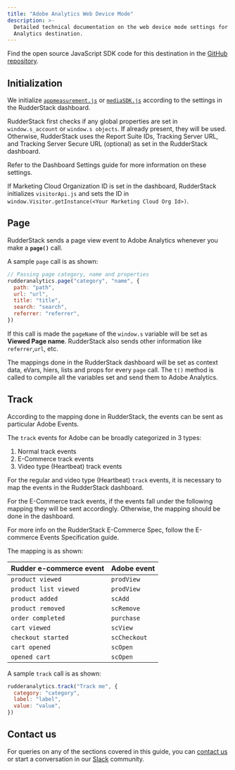 ```yaml
---
title: "Adobe Analytics Web Device Mode"
description: >-
  Detailed technical documentation on the web device mode settings for Adobe
  Analytics destination.
---
```


<div class="infoBlock">
Find the open source JavaScript SDK code for this destination in the <a href="https://github.com/rudderlabs/rudder-sdk-js/tree/production/integrations/AdobeAnalytics">GitHub repository</a>.
</div>

## Initialization

We initialize [`appmeasurement.js`](https://cdn.rudderlabs.com/adobe-analytics-js/adobe-analytics-js.js) or [`mediaSDK.js`](https://cdn.rudderlabs.com/adobe-analytics-js/adobe-analytics-js-heartbeat.js) according to the settings in the RudderStack dashboard.

RudderStack first checks if any global properties are set in `window.s_account` or `window.s objects`. If already present, they will be used. Otherwise, RudderStack uses the Report Suite IDs, Tracking Server URL, and Tracking Server Secure URL \(optional\) as set in the RudderStack dashboard.

<div class="infoBlock">
Refer to the <Link to="/destinations/streaming-destinations/adobe-analytics/setting-up-adobe-analytics-in-rudderstack/#connection-settings">Dashboard Settings</Link> guide for more information on these settings.
</div>

If Marketing Cloud Organization ID is set in the dashboard, RudderStack initializes `visitorApi.js` and sets the ID in `window.Visitor.getInstance(<Your Marketing Cloud Org Id>)`.

## Page

RudderStack sends a page view event to Adobe Analytics whenever you make a **`page()`** call.

A sample `page` call is as shown:

```javascript
// Passing page category, name and properties
rudderanalytics.page("category", "name", {
  path: "path",
  url: "url",
  title: "title",
  search: "search",
  referrer: "referrer",
})
```

If this call is made the `pageName` of the `window.s` variable will be set as **Viewed Page name**. RudderStack also sends other information like `referrer`,`url`, etc.

<div class="infoBlock">
The mappings done in the RudderStack dashboard will be set as context data, eVars, hiers, lists and props for every <code class="inline-code">page</code> call. The <code class="inline-code">t()</code> method is called to compile all the variables set and send them to Adobe Analytics.
</div>

## Track

According to the mapping done in RudderStack, the events can be sent as particular Adobe Events.

The `track` events for Adobe can be broadly categorized in 3 types:

1. Normal track events
2. E-Commerce track events
3. Video type \(Heartbeat\) track events

<div class="infoBlock">
For the regular and video type (Heartbeat) <code class="inline-code">track</code> events, it is necessary to map the events in the RudderStack dashboard.
</div>

For the E-Commerce track events, if the events fall under the following mapping they will be sent accordingly. Otherwise, the mapping should be done in the dashboard.

<div class="infoBlock">
For more info on the RudderStack E-Commerce Spec, follow the <Link to="/event-spec/ecommerce-events-spec/">E-commerce Events Specification</Link> guide.
</div>

The mapping is as shown:

| Rudder e-commerce event | Adobe event  |
| :---------------------- | :----------- |
| `product viewed`        | `prodView`   |
| `product list viewed`   | `prodView`   |
| `product added`         | `scAdd`      |
| `product removed`       | `scRemove`   |
| `order completed`       | `purchase`   |
| `cart viewed`           | `scView`     |
| `checkout started`      | `scCheckout` |
| `cart opened`           | `scOpen`     |
| `opened cart`           | `scOpen`     |

A sample `track` call is as shown:

```javascript
rudderanalytics.track("Track me", {
  category: "category",
  label: "label",
  value: "value",
})
```

## Contact us

For queries on any of the sections covered in this guide, you can [contact us](mailto:%20docs@rudderstack.com) or start a conversation in our [Slack](https://rudderstack.com/join-rudderstack-slack-community) community.
